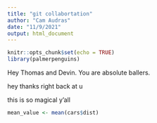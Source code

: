 ```yaml
---
title: "git collabortation"
author: "Cam Audras"
date: "11/9/2021"
output: html_document
---
```


```r
knitr::opts_chunk$set(echo = TRUE)
library(palmerpenguins)
```

Hey Thomas and Devin. You are absolute ballers.

hey thanks right back at u

this is so magical y'all

```r
mean_value <- mean(cars$dist)
```

```r

```

